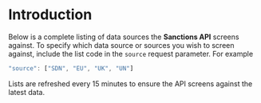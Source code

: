 
# **Introduction**
Below is a complete listing of data sources the **Sanctions API** screens against. 
To specify which data source or sources you wish to screen against, include the 
list code in the <code>source</code> request parameter. For example
```js
"source": ["SDN", "EU", "UK", "UN"]
```

Lists are refreshed every 15 minutes to ensure the API screens against the latest data. 
